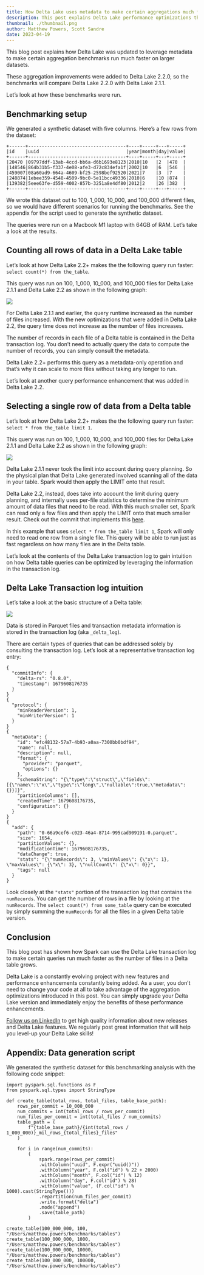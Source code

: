 ```yaml
---
title: How Delta Lake uses metadata to make certain aggregations much faster
description: This post explains Delta Lake performance optimizations that make some aggregations execute quicker
thumbnail: ./thumbnail.png
author: Matthew Powers, Scott Sandre
date: 2023-04-19
---
```


This blog post explains how Delta Lake was updated to leverage metadata to make certain aggregation benchmarks run much faster on larger datasets.

These aggregation improvements were added to Delta Lake 2.2.0, so the benchmarks will compare Delta Lake 2.2.0 with Delta Lake 2.1.1.

Let’s look at how these benchmarks were run.

## Benchmarking setup

We generated a synthetic dataset with five columns. Here’s a few rows from the dataset:

```
+------+------------------------------------+----+-----+---+-----+
|id    |uuid                                |year|month|day|value|
+------+------------------------------------+----+-----+---+-----+
|20470 |09797ddf-13ab-4ccd-bb6a-d6b1693e8123|2010|10   |2  |470  |
|148546|864b31b5-f337-4e08-afe3-d72c834efa1f|2002|10   |6  |546  |
|459007|08a60ad9-664a-4609-bf25-2598bef92520|2021|7    |3  |7    |
|248874|1ebee359-4548-4509-9bc0-5e11bcc49336|2010|6    |10 |874  |
|139382|5eee63fe-d559-4002-857b-3251a8e4df80|2012|2    |26 |382  |
+------+------------------------------------+----+-----+---+-----+
```

We wrote this dataset out to 100, 1_000, 10_000, and 100_000 different files, so we would have different scenarios for running the benchmarks. See the appendix for the script used to generate the synthetic dataset.

The queries were run on a Macbook M1 laptop with 64GB of RAM. Let’s take a look at the results.

## Counting all rows of data in a Delta Lake table

Let’s look at how Delta Lake 2.2+ makes the the following query run faster: `select count(*) from the_table`.

This query was run on 100, 1_000, 10_000, and 100_000 files for Delta Lake 2.1.1 and Delta Lake 2.2 as shown in the following graph:

![](image1.png)

For Delta Lake 2.1.1 and earlier, the query runtime increased as the number of files increased. With the new optimizations that were added in Delta Lake 2.2, the query time does not increase as the number of files increases.

The number of records in each file of a Delta table is contained in the Delta transaction log. You don’t need to actually query the data to compute the number of records, you can simply consult the metadata.

Delta Lake 2.2+ performs this query as a metadata-only operation and that’s why it can scale to more files without taking any longer to run.

Let’s look at another query performance enhancement that was added in Delta Lake 2.2.

## Selecting a single row of data from a Delta table

Let’s look at how Delta Lake 2.2+ makes the the following query run faster: `select * from the_table limit 1`.

This query was run on 100, 1_000, 10_000, and 100_000 files for Delta Lake 2.1.1 and Delta Lake 2.2 as shown in the following graph:

![](image2.png)

Delta Lake 2.1.1 never took the limit into account during query planning. So the physical plan that Delta Lake generated involved scanning all of the data in your table. Spark would then apply the LIMIT onto that result.

Delta Lake 2.2, instead, does take into account the limit during query planning, and internally uses per-file statistics to determine the minimum amount of data files that need to be read. With this much smaller set, Spark can read only a few files and then apply the LIMIT onto that much smaller result. Check out the commit that implements this [here](https://github.com/delta-io/delta/commit/1a94a585b74477896cbcae203fc26eaca733cbaa).

In this example that uses `select * from the_table limit 1`, Spark will only need to read one row from a single file. This query will be able to run just as fast regardless on how many files are in the Delta table.

Let’s look at the contents of the Delta Lake transaction log to gain intuition on how Delta table queries can be optimized by leveraging the information in the transaction log.

## Delta Lake Transaction log intuition

Let’s take a look at the basic structure of a Delta table:

![](image3.png)

Data is stored in Parquet files and transaction metadata information is stored in the transaction log (aka `_delta_log`).

There are certain types of queries that can be addressed solely by consulting the transaction log. Let’s look at a representative transaction log entry:

```
{
  "commitInfo": {
    "delta-rs": "0.8.0",
    "timestamp": 1679608176735
  }
}
{
  "protocol": {
    "minReaderVersion": 1,
    "minWriterVersion": 1
  }
}
{
  "metaData": {
    "id": "efc48132-57a7-4b93-a0aa-7300bb0bdf94",
    "name": null,
    "description": null,
    "format": {
      "provider": "parquet",
      "options": {}
    },
    "schemaString": "{\"type\":\"struct\",\"fields\":[{\"name\":\"x\",\"type\":\"long\",\"nullable\":true,\"metadata\":{}}]}",
    "partitionColumns": [],
    "createdTime": 1679608176735,
    "configuration": {}
  }
}
{
  "add": {
    "path": "0-66a9cef6-c023-46a4-8714-995cad909191-0.parquet",
    "size": 1654,
    "partitionValues": {},
    "modificationTime": 1679608176735,
    "dataChange": true,
    "stats": "{\"numRecords\": 3, \"minValues\": {\"x\": 1}, \"maxValues\": {\"x\": 3}, \"nullCount\": {\"x\": 0}}",
    "tags": null
  }
}
```

Look closely at the `"stats"` portion of the transaction log that contains the `numRecords`. You can get the number of rows in a file by looking at the `numRecords`. The `select count(*) from some_table` query can be executed by simply summing the `numRecords` for all the files in a given Delta table version.

## Conclusion

This blog post has shown how Spark can use the Delta Lake transaction log to make certain queries run much faster as the number of files in a Delta table grows.

Delta Lake is a constantly evolving project with new features and performance enhancements constantly being added. As a user, you don’t need to change your code at all to take advantage of the aggregation optimizations introduced in this post. You can simply upgrade your Delta Lake version and immediately enjoy the benefits of these performance enhancements.

[Follow us on LinkedIn](https://go.delta.io/linkedin) to get high quality information about new releases and Delta Lake features. We regularly post great information that will help you level-up your Delta Lake skills!

## Appendix: Data generation script

We generated the synthetic dataset for this benchmarking analysis with the following code snippet:

```
import pyspark.sql.functions as F
from pyspark.sql.types import StringType

def create_table(total_rows, total_files, table_base_path):
    rows_per_commit = 10_000_000
    num_commits = int(total_rows / rows_per_commit)
    num_files_per_commit = int(total_files / num_commits)
    table_path = (
        f"{table_base_path}/{int(total_rows / 1_000_000)}_mil_rows_{total_files}_files"
    )

    for i in range(num_commits):
        (
            spark.range(rows_per_commit)
            .withColumn("uuid", F.expr("uuid()"))
            .withColumn("year", F.col("id") % 22 + 2000)
            .withColumn("month", F.col("id") % 12)
            .withColumn("day", F.col("id") % 28)
            .withColumn("value", (F.col("id") % 1000).cast(StringType()))
            .repartition(num_files_per_commit)
            .write.format("delta")
            .mode("append")
            .save(table_path)
        )

create_table(100_000_000, 100, "/Users/matthew.powers/benchmarks/tables")
create_table(100_000_000, 1000, "/Users/matthew.powers/benchmarks/tables")
create_table(100_000_000, 10000, "/Users/matthew.powers/benchmarks/tables")
create_table(100_000_000, 100000, "/Users/matthew.powers/benchmarks/tables")
```
